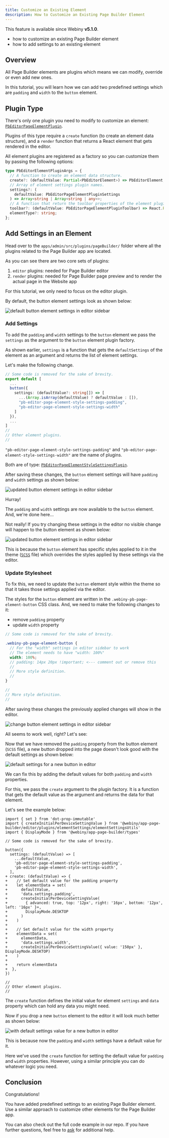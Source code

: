 ```yaml
---
title: Customize an Existing Element
description: How to Customize an Existing Page Builder Element
---
```



<!-- Include this when needed (e.g. when explaining a feature that was introduced in a specific Webiny version) -->

<Alert type="info" title="Can I Use This?">

This feature is available since Webiny **v5.1.0**.

</Alert>

<!-- Always include this section on top of the page. -->

<Alert type="success" title="What You’ll Learn">

- how to customize an existing Page Builder element
- how to add settings to an existing element

</Alert>

## Overview

All Page Builder elements are plugins which means we can modify, override or even add new ones.

<!-- TODO: Add an info section about What are plugins? And how we use them in Webiny? -->

In this tutorial, you will learn how we can add two predefined settings which are `padding` and `width` to the `button` element.

## Plugin Type

There's only one plugin you need to modify to customize an element: [`PbEditorPageElementPlugin`](/docs/{version}/references/page-builder/plugins#pb-editor-page-element).

Plugins of this type require a `create` function (to create an element data structure), and a `render` function that returns a React element that gets rendered in the editor.

All element plugins are registered as a factory so you can customize them by passing the following options:

```ts @webiny/app-page-builder/types
type PbEditorElementPluginArgs = {
  // A function to create an element data structure.
  create?: (defaultValue: Partial<PbEditorElement>) => PbEditorElement;
  // Array of element settings plugin names.
  settings?: (
    defaultValue: PbEditorPageElementPluginSettings
  ) => Array<string | Array<string | any>>;
  // A function that return the toolbar properties of the element plugin.
  toolbar?: (defaultValue: PbEditorPageElementPluginToolbar) => React.ReactNode;
  elementType?: string;
};
```

## Add Settings in an Element

Head over to the `apps/admin/src/plugins/pageBuilder/` folder where all the plugins related to the Page Builder app are located.

As you can see there are two core sets of plugins:

1. `editor` plugins: needed for Page Builder editor
2. `render` plugins: needed for Page Builder page preview and to render the actual page in the Website app

For this tutorial, we only need to focus on the editor plugin.

By default, the button element settings look as shown below:

![default button element settings in editor sidebar](./assets/customize-an-existing-element/default-button-settings.png)

### Add Settings

To add the `padding` and `width` settings to the `button` element we pass the `settings` as the argument to the `button` element plugin factory.

<Alert type="info">

As shown earlier, `settings` is a function that gets the `defaultSettings` of the element as an argument and returns the list of element settings.

</Alert>

Let's make the following change.

```ts apps/admin/src/plugins/pageBuilder/editorPlugins.ts
// Some code is removed for the sake of brevity.
export default [
  ...
  button({
    settings: (defaultValue?: string[]) => [
      ...(Array.isArray(defaultValue) ? defaultValue : []),
      "pb-editor-page-element-style-settings-padding",
      "pb-editor-page-element-style-settings-width"
    ]
  }),
  ...
]
//
// Other element plugins.
//
```

<Alert type="info">

`"pb-editor-page-element-style-settings-padding"` and `"pb-editor-page-element-style-settings-width"`
are the name of plugins.

Both are of type: [`PbEditorPageElementStyleSettingsPlugin`](/docs/{version}/references/page-builder/plugins#pb-editor-page-element-style-settings).

</Alert>

After saving these changes, the `button` element settings will have `padding` and `width` settings as shown below:

![updated button element settings in editor sidebar](./assets/customize-an-existing-element/updated-button-settings.png)

Hurray!

The `padding` and `width` settings are now available to the `button` element. And, we're done here...

Not really! If you try changing these settings in the editor no visible change will happen to the button element as shown below:

![updated button element settings in editor sidebar](./assets/customize-an-existing-element/no-change-button-settings.gif)

This is because the `button` element has specific styles applied to it in the theme ([`SCSS`](https://github.com/webiny/webiny-js/blob/next/apps/theme/pageBuilder/styles/elements/button.scss#L50) file)
which overrides the styles applied by these settings via the editor.

### Update Stylesheet

To fix this, we need to update the `button` element style within the theme
so that it takes those settings applied via the editor.

<!-- TODO: Add link to the theme article. -->

The styles for the `button` element are written in the `.webiny-pb-page-element-button` CSS class.
And, we need to make the following changes to it:

- remove `padding` property
- update `width` property

```scss apps/theme/pageBuilder/styles/elements/button.scss
// Some code is removed for the sake of brevity.

.webiny-pb-page-element-button {
  // For the "width" settings in editor sidebar to work
  // The element needs to have "width: 100%"
  width: 100%;
  // padding: 14px 20px !important; <--- comment out or remove this
  //
  // More style definition.
  //
}

//
// More style definition.
//
```

After saving these changes the previously applied changes will show in the editor.

![change button element settings in editor sidebar](./assets/customize-an-existing-element/change-button-settings.gif)

All seems to work well, right? Let's see:

Now that we have removed the `padding` property from the button element (`SCSS` file),
a new button dropped into the page doesn't look good with the default settings as shown below:

![default settings for a new button in editor](./assets/customize-an-existing-element/default-settings-for-a-new-button.gif)

We can fix this by adding the default values for both `padding` and `width` properties.

For this, we pass the `create` argument to the plugin factory.
It is a function that gets the default value as the argument and returns the data for that element.

Let's see the example below:

```diff-js apps/admin/src/plugins/pageBuilder/editorPlugins.ts
import { set } from 'dot-prop-immutable'
import { createInitialPerDeviceSettingValue } from '@webiny/app-page-builder/editor/plugins/elementSettings/elementSettingsUtils'
import { DisplayMode } from '@webiny/app-page-builder/types'

// Some code is removed for the sake of brevity.

button({
  settings: (defaultValue) => [
    ...defaultValue,
    'pb-editor-page-element-style-settings-padding',
    'pb-editor-page-element-style-settings-width',
  ],
+ create: (defaultValue) => {
+    // Set default value for the padding property
+    let elementData = set(
+      defaultValue,
+      'data.settings.padding',
+      createInitialPerDeviceSettingValue(
+        { advanced: true, top: '12px', right: '16px', bottom: '12px', left: '16px' }+,
+        DisplayMode.DESKTOP
+      )
+    )
+
+    // Set default value for the width property
+    elementData = set(
+      elementData,
+      'data.settings.width',
+      createInitialPerDeviceSettingValue({ value: '150px' }, DisplayMode.DESKTOP)
+    )
+
+    return elementData
+  },
})

//
// Other element plugins.
//
```

<Alert type="info">

The `create` function defines the initial value for element `settings` and `data` property which can hold any data you might need.

</Alert>

Now if you drop a new `button` element to the editor it will look much better as shown below:

![with default settings value for a new button in editor](./assets/customize-an-existing-element/width-default-settings-value-for-button.gif)

This is because now the `padding` and `width` settings have a default value for it.

<Alert type="info">

Here we've used the `create` function for setting the default value for `padding` and `width` properties.
However, using a similar principle you can do whatever logic you need.

</Alert>

## Conclusion

Congratulations!

You have added predefined settings to an existing Page Builder element.
Use a similar approach to customize other elements for the Page Builder app.

You can also check out the full code example in our repo. If you have further questions, feel free to [ask](https://www.webiny.com/slack/) for additional help.